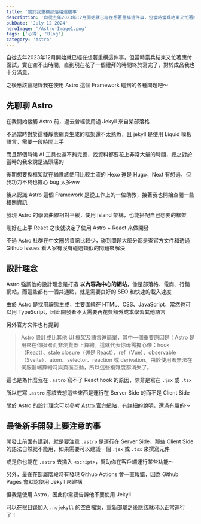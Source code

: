 ```yaml
---
title: '關於我重構部落格這檔事'
description: '自從去年2023年12月開始就已經在想著重構這件事，但當時當兵結束又忙著應付面試，實在空不出時間，直到現在花了一個禮拜的時間終於寫完了，對於成品我也十分滿意。'
pubDate: 'July 12 2024'
heroImage: '/Astro-Image1.png'
tags: ['心得', 'Blog']
category: 'Astro'
---
```


自從去年2023年12月開始就已經在想著重構這件事，但當時當兵結束又忙著應付面試，實在空不出時間，直到現在花了一個禮拜的時間終於寫完了，對於成品我也十分滿意。

之後應該會記錄我在使用 Astro 這個 Framework 碰到的各種問題吧～

## 先聊聊 Astro

在我開始接觸 Astro 前，過去曾經使用過 Jekyll 來自架部落格

不過當時對於這種靜態網頁生成的框架還不太熟悉，且 jekyll 是使用 Liquid 模板語言，需要一段時間上手

而且那個時候 AI 工具也還不夠完善，找資料都要花上非常大量的時間，總之對於當時的我來說是滿頭痛的

後期想要換框架就在猶豫該使用比較主流的 Hexo 還是 Hugo，Next 有想過，但我功力不夠也擔心 bug 太多ww

後來認識 Astro 這個 Framework 是從工作上的一位助教，接著我也開始查閱一些相關資訊

發現 Astro 的學習曲線相對平緩，使用 Island 架構，也能搭配自己想要的框架

剛好在上手 React 之後就決定了使用 Astro + React 來做開發

不過 Astro 社群在中文圈的資訊比較少，碰到問題大部分都是查官方文件和透過 Github Issues 看人家有沒有碰過類似的問題來解決

## 設計理念

Astro 強調他的設計理念是打造 **以內容為中心的網站**，像是部落格、電商、行銷網站，而這些都有一個共通點，就是需要良好的 SEO 和快速的載入速度

由於 Astro 是採用靜態生成，主要圍繞在 HTML、CSS、JavaScript，當然也可以用 TypeScript，因此開發者不太需要再花費額外成本學習其他語言

另外官方文件也有提到

> Astro 設計成比其他 UI 框架及語言還簡單，其中一個重要原因是：Astro 是用來在伺服器而非瀏覽器上算繪。這就代表你毋需擔心像：hook（React）、stale closure（還是 React）、ref（Vue）、observable（Svelte）、atom、selector、reaction 或 derivation。由於使用者無法在伺服器端算繪時與頁面互動，所以這些複雜度都消失了。

這也是為什麼我在 `.astro` 寫不了 React hook 的原因，除非是寫在 `.jsx` 或 `.tsx`

所以在寫 `.astro` 應該去想這些東西是運行在 Server Side 的而不是 Client Side

關於 Astro 的設計理念可以參考 [Astro 官方網站](https://docs.astro.build/zh-tw/concepts/why-astro/#_top)，有詳細的說明，還滿有趣的～

## 最後新手開發上要注意的事

開發上前面有講到，就是要注意 `.astro` 是運行在 Server Side，那些 Client Side 的語法自然就不能用，如果需要可以建議一個 `.jsx` 或 `.tsx` 來撰寫元件

或是你也能在 `.astro` 去插入 `<script>`，幫助你在客戶端運行某些功能～

另外，最後在部屬階段時有發現 Github Actions 會一直報錯，因為 Github Pages 會默認使用 Jekyll 來建構

但我是使用 Astro，因此你需要告訴他不要使用 Jekyll

可以在根目錄加入 `.nojekyll` 的空白檔案，重新部屬之後應該就可以正常運行了！
